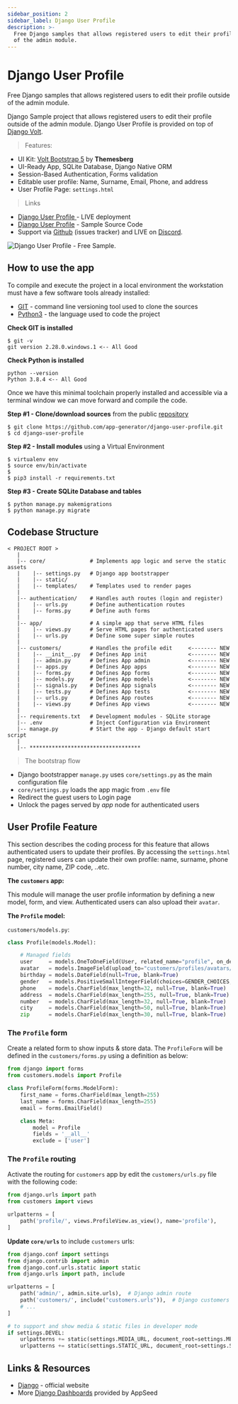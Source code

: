 ```yaml
---
sidebar_position: 2
sidebar_label: Django User Profile
description: >-
  Free Django samples that allows registered users to edit their profile outside
  of the admin module.
---
```


# Django User Profile

<SubHeading>Free Django samples that allows registered users to edit their profile outside of the admin module.</SubHeading>

Django Sample project that allows registered users to edit their profile outside of the admin module. Django User Profile is provided on top of [Django Volt](https://github.com/app-generator/django-dashboard-volt).

> Features:

- UI Kit: [Volt Bootstrap 5](https://themesberg.com/product/admin-dashboard/volt-bootstrap-5-dashboard) by **Themesberg**
- UI-Ready App, SQLite Database, Django Native ORM
- Session-Based Authentication, Forms validation
- Editable user profile: Name, Surname, Email, Phone, and address
- User Profile Page: `settings.html`

> Links

- [Django User Profile ](https://django-user-profile.appseed-srv1.com/) - LIVE deployment
- [Django User Profile](https://github.com/app-generator/django-user-profile) - Sample Source Code
- Support via [Github](https://github.com/app-generator/django-user-profile/issues) (issues tracker) and LIVE on [Discord](https://discord.gg/fZC6hup).

![Django User Profile - Free Sample.](../../../static/assets/docs-sample-django-user-profile.jpg)

## How to use the app

To compile and execute the project in a local environment the workstation must have a few software tools already installed:

- [GIT](https://git-scm.com/) - command line versioning tool used to clone the sources
- [Python3](https://www.python.org/) - the language used to code the project

**Check GIT is installed**

```
$ git -v
git version 2.28.0.windows.1 <-- All Good
```

**Check Python is installed**

```
python --version
Python 3.8.4 <-- All Good
```

Once we have this minimal toolchain properly installed and accessible via a terminal window we can move forward and compile the code.

**Step #1 - Clone/download sources** from the public [repository ](https://github.com/app-generator/django-user-profile)

```
$ git clone https://github.com/app-generator/django-user-profile.git
$ cd django-user-profile
```

**Step #2 - Install modules** using a Virtual Environment

```
$ virtualenv env
$ source env/bin/activate
$
$ pip3 install -r requirements.txt
```

**Step #3 - Create SQLite Database and tables**

```
$ python manage.py makemigrations
$ python manage.py migrate
```

## Codebase Structure

```
< PROJECT ROOT >
   |
   |-- core/              # Implements app logic and serve the static assets
   |    |-- settings.py   # Django app bootstrapper
   |    |-- static/
   |    |-- templates/    # Templates used to render pages
   |
   |-- authentication/    # Handles auth routes (login and register)
   |    |-- urls.py       # Define authentication routes
   |    |-- forms.py      # Define auth forms
   |
   |-- app/               # A simple app that serve HTML files
   |    |-- views.py      # Serve HTML pages for authenticated users
   |    |-- urls.py       # Define some super simple routes
   |
   |-- customers/         # Handles the profile edit     <-------- NEW
   |    |-- __init__.py   # Defines App init             <-------- NEW
   |    |-- admin.py      # Defines App admin            <-------- NEW
   |    |-- apps.py       # Defines App apps             <-------- NEW
   |    |-- forms.py      # Defines App forms            <-------- NEW
   |    |-- models.py     # Defines App models           <-------- NEW
   |    |-- signals.py    # Defines App signals          <-------- NEW
   |    |-- tests.py      # Defines App tests            <-------- NEW
   |    |-- urls.py       # Defines App routes           <-------- NEW
   |    |-- views.py      # Defines App views            <-------- NEW
   |
   |-- requirements.txt   # Development modules - SQLite storage
   |-- .env               # Inject Configuration via Environment
   |-- manage.py          # Start the app - Django default start script
   |
   |-- ***********************************
```

> The bootstrap flow

- Django bootstrapper `manage.py` uses `core/settings.py` as the main configuration file
- `core/settings.py` loads the app magic from `.env` file
- Redirect the guest users to Login page
- Unlock the pages served by _app_ node for authenticated users

## User Profile Feature

This section describes the coding process for this feature that allows authenticated users to update their profiles. By accessing the `settings.html` page, registered users can update their own profile: name, surname, phone number, city name, ZIP code, ..etc.

**The `customers` app:**

This module will manage the user profile information by defining a new model, form, and view. Authenticated users can also upload their `avatar`.

**The `Profile` model:**

`customers/models.py`:

```python
class Profile(models.Model):

    # Managed fields
    user     = models.OneToOneField(User, related_name="profile", on_delete=models.CASCADE)
    avatar   = models.ImageField(upload_to="customers/profiles/avatars/", null=True, blank=True)
    birthday = models.DateField(null=True, blank=True)
    gender   = models.PositiveSmallIntegerField(choices=GENDER_CHOICES, null=True, blank=True)
    phone    = models.CharField(max_length=32, null=True, blank=True)
    address  = models.CharField(max_length=255, null=True, blank=True)
    number   = models.CharField(max_length=32, null=True, blank=True)
    city     = models.CharField(max_length=50, null=True, blank=True)
    zip      = models.CharField(max_length=30, null=True, blank=True)
```

### The `Profile` form

Create a related form to show inputs & store data. The `ProfileForm` will be defined in the `customers/forms.py` using a definition as below:

```python
from django import forms
from customers.models import Profile

class ProfileForm(forms.ModelForm):
    first_name = forms.CharField(max_length=255)
    last_name = forms.CharField(max_length=255)
    email = forms.EmailField()

    class Meta:
        model = Profile
        fields = '__all__'
        exclude = ['user']
```

### The `Profile` routing

Activate the routing for `customers` app by edit the `customers/urls.py` file with the following code:

```python
from django.urls import path
from customers import views

urlpatterns = [
    path('profile/', views.ProfileView.as_view(), name='profile'),
]
```

**Update `core/urls`** to include `customers` urls:

```python
from django.conf import settings
from django.contrib import admin
from django.conf.urls.static import static
from django.urls import path, include

urlpatterns = [
    path('admin/', admin.site.urls),  # Django admin route
    path('customers/', include("customers.urls")),  # Django customers route
    # ...
]

# to support and show media & static files in developer mode
if settings.DEVEL:
    urlpatterns += static(settings.MEDIA_URL, document_root=settings.MEDIA_ROOT)
    urlpatterns += static(settings.STATIC_URL, document_root=settings.STATIC_ROOT)
```

## Links & Resources

- [Django](https://www.djangoproject.com/) - official website
- More [Django Dashboards](https://appseed.us/admin-dashboards/django) provided by AppSeed

